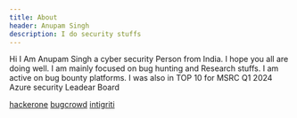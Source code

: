 ```yaml
---
title: About
header: Anupam Singh
description: I do security stuffs 
---
```


Hi I Am Anupam Singh a cyber security Person from India. I hope you all are doing well. I am mainly focused on bug hunting and Research stuffs. I am active on bug bounty platforms. I was also in TOP 10 for MSRC Q1 2024 Azure security 
Leadear Board

[hackerone](https://hackerone.com/AnupamAs01)
[bugcrowd](https://bugcrowd.com/AnupamAs01)
[intigriti](https://app.intigriti.com/profile/AnupamAs)
